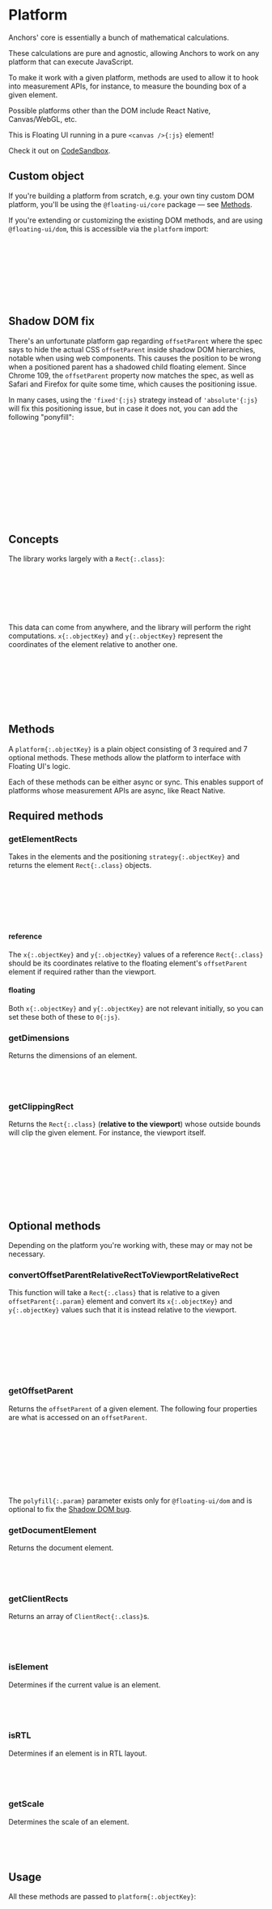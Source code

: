 
# Platform

Anchors' core is essentially a bunch of mathematical
calculations.

<CircleImage name="platform" inline={inline} />

These calculations are pure and agnostic, allowing Anchors to
work on any platform that can execute JavaScript.

To make it work with a given platform, methods are used to allow
it to hook into measurement APIs, for instance, to measure the
bounding box of a given element.

Possible platforms other than the DOM include React Native,
Canvas/WebGL, etc.

This is Floating UI running in a pure `<canvas />{:js}` element!

<Canvas />

Check it out on
[CodeSandbox](https://codesandbox.io/s/floating-ui-canvas-platform-w7pfx3?file=/src/index.js).

## Custom object

If you're building a platform from scratch, e.g. your own tiny
custom DOM platform, you'll be using the `@floating-ui/core`
package — see [Methods](/docs/platform#methods).

If you're extending or customizing the existing DOM methods, and
are using `@floating-ui/dom`, this is accessible via the
`platform` import:

```js
import {platform} from '@floating-ui/dom';

computePosition(referenceEl, floatingEl, {
  platform: {
    ...platform,
    // Overwrite the methods above with your own.
  },
});
```

## Shadow DOM fix

There's an unfortunate platform gap regarding `offsetParent`
where the spec says to hide the actual CSS `offsetParent` inside
shadow DOM hierarchies, notable when using web components. This
causes the position to be wrong when a positioned parent has a
shadowed child floating element. Since Chrome 109, the
`offsetParent` property now matches the spec, as well as Safari
and Firefox for quite some time, which causes the positioning
issue.

In many cases, using the `'fixed'{:js}` strategy instead of
`'absolute'{:js}` will fix this positioning issue, but in case it
does not, you can add the following "ponyfill":

```bash
npm i composed-offset-position
```

```js
import {platform} from '@floating-ui/dom';
import {offsetParent} from 'composed-offset-position';

computePosition(referenceEl, floatingEl, {
  platform: {
    ...platform,
    getOffsetParent: (element) =>
      platform.getOffsetParent(element, offsetParent),
  },
});
```

## Concepts

The library works largely with a `Rect{:.class}`:

```js
interface Rect {
  width: number;
  height: number;
  x: number;
  y: number;
}
```

This data can come from anywhere, and the library will perform
the right computations. `x{:.objectKey}` and `y{:.objectKey}`
represent the coordinates of the element relative to another one.

```js
import {computePosition} from '@floating-ui/core';

computePosition(referenceElement, floatingElement, {
  platform: {
    // ...
  },
});
```

## Methods

A `platform{:.objectKey}` is a plain object consisting of 3
required and 7 optional methods. These methods allow the platform
to interface with Floating UI's logic.

Each of these methods can be either async or sync. This enables
support of platforms whose measurement APIs are async, like React
Native.

## Required methods

### getElementRects

Takes in the elements and the positioning `strategy{:.objectKey}`
and returns the element `Rect{:.class}` objects.

```js
function getElementRects({reference, floating, strategy}) {
  return {
    reference: {width: 0, height: 0, x: 0, y: 0},
    floating: {width: 0, height: 0, x: 0, y: 0},
  };
}
```

#### reference

The `x{:.objectKey}` and `y{:.objectKey}` values of a reference
`Rect{:.class}` should be its coordinates relative to the
floating element's `offsetParent` element if required rather than
the viewport.

#### floating

Both `x{:.objectKey}` and `y{:.objectKey}` are not relevant
initially, so you can set these both of these to `0{:js}`.

### getDimensions

Returns the dimensions of an element.

```js
function getDimensions(element) {
  return {width: 0, height: 0};
}
```

### getClippingRect

Returns the `Rect{:.class}` (**relative to the viewport**) whose
outside bounds will clip the given element. For instance, the
viewport itself.

```js
function getClippingRect({element, boundary, rootBoundary}) {
  return {
    width: 0,
    height: 0,
    x: 0,
    y: 0,
  };
}
```

## Optional methods

Depending on the platform you're working with, these may or may
not be necessary.

### convertOffsetParentRelativeRectToViewportRelativeRect

This function will take a `Rect{:.class}` that is relative to a
given `offsetParent{:.param}` element and convert its
`x{:.objectKey}` and `y{:.objectKey}` values such that it is
instead relative to the viewport.

```js
function convertOffsetParentRelativeRectToViewportRelativeRect({
  rect,
  offsetParent,
  strategy,
}) {
  return rect;
}
```

### getOffsetParent

Returns the `offsetParent` of a given element. The following four
properties are what is accessed on an `offsetParent`.

```js
function getOffsetParent(element, polyfill) {
  return {
    clientWidth: 0,
    clientHeight: 0,
    clientLeft: 0,
    clientTop: 0,
  };
}
```

The `polyfill{:.param}` parameter exists only for
`@floating-ui/dom` and is optional to fix the
[Shadow DOM bug](/docs/platform#shadow-dom-fix).

### getDocumentElement

Returns the document element.

```js
function getDocumentElement(element) {
  return {};
}
```

### getClientRects

Returns an array of `ClientRect{:.class}`s.

```js
function getClientRects(element) {
  return [];
}
```

### isElement

Determines if the current value is an element.

```js
function isElement(value) {
  return true;
}
```

### isRTL

Determines if an element is in RTL layout.

```js
function isRTL(element) {
  return false;
}
```

### getScale

Determines the scale of an element.

```js
function getScale(element) {
  return {x: 1, y: 1};
}
```

## Usage

All these methods are passed to `platform{:.objectKey}`:

```js
import {computePosition} from '@floating-ui/core';

computePosition(referenceEl, floatingEl, {
  platform: {
    // Required
    getElementRects,
    getDimensions,
    getClippingRect,

    // Optional
    convertOffsetParentRelativeRectToViewportRelativeRect,
    getOffsetParent,
    getDocumentElement,
    getClientRects,
    isElement,
    isRTL,
    getScale,
  },
});
```

